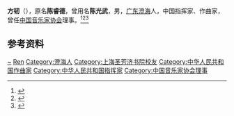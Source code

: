 '''方韧'''（{{bd|1917年||1988年}}），原名'''陈睿德'''，曾用名'''陈光武'''，男，[[广东|广东]][[澄海县|澄海]]人，中国指挥家、作曲家，曾任[[中国音乐家协会|中国音乐家协会]]理事。<ref>{{Cite book|title=20世纪中华人物名字号辞典|author=周家珍编著|publisher=法律出版社|year=2000|isbn=9787503628320|location=北京|pages=}}</ref><ref>{{Cite book|title=中国近现代人物别名词典|author=徐为民编|publisher=沈阳出版社|year=1993|isbn=|location=沈阳|pages=}}</ref><ref>{{Cite book|title=中国当代艺术界名人录|author=中国名人研究院编; 异天, 戈德主编|publisher=社会科学文献出版社|year=1993|isbn=|location=北京|pages=}}</ref>

== 参考资料 ==
{{reflist}}

{{中国人物小作品}}
{{Navboxes
| title  = 方韧在[[中国音乐家协会|中国音乐家协会]]的职务
| list1  =
{{中华全国音乐工作者协会执行委员会}}
{{中国音乐家协会第三届理事会}}
}}

{{Authority control}}
{{DEFAULTSORT:Fang方}}
[[Category:陈姓|~]]
[[Category:方姓|Ren]]
[[Category:澄海人|Category:澄海人]]
[[Category:上海圣芳济书院校友|Category:上海圣芳济书院校友]]
[[Category:中华人民共和国作曲家|Category:中华人民共和国作曲家]]
[[Category:中华人民共和国指挥家|Category:中华人民共和国指挥家]]
[[Category:中国音乐家协会理事|Category:中国音乐家协会理事]]